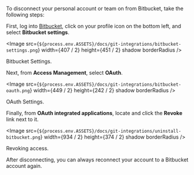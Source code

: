 
To disconnect your personal account or team on <ProductName /> from Bitbucket, take the following steps:

First, log into [Bitbucket](https://bitbucket.org/), click on your profile icon on the bottom left, and select **Bitbucket settings**.

<Image
  src={`${process.env.ASSETS}/docs/git-integrations/bitbucket-settings.png`}
  width={407 / 2}
  height={451 / 2}
  shadow
  borderRadius
/>
<Caption>Bitbucket Settings.</Caption>

Next, from **Access Management**, select **OAuth**.

<Image
  src={`${process.env.ASSETS}/docs/git-integrations/bitbucket-oauth.png`}
  width={449 / 2}
  height={242 / 2}
  shadow
  borderRadius
/>
<Caption>OAuth Settings.</Caption>

Finally, from **OAuth integrated applications**, locate **<BitbucketAppName />** and click the **Revoke** link next to it.

<Image
  src={`${process.env.ASSETS}/docs/git-integrations/uninstall-bitbucket.png`}
  width={934 / 2}
  height={374 / 2}
  shadow
  borderRadius
/>
<Caption>Revoking access.</Caption>

After disconnecting, you can always reconnect your <ProductName /> account to a Bitbucket account again.
